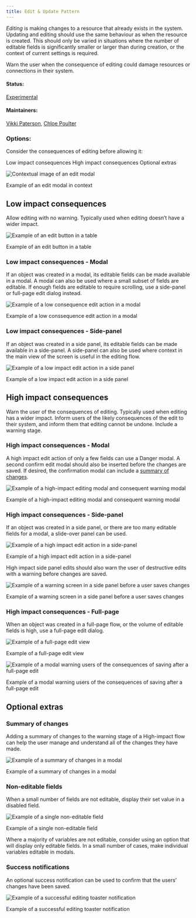 ```yaml
---
title: Edit & Update Pattern
---
```


<PageDescription>

_Editing_ is making changes to a resource that already exists in the system.
Updating and editing should use the same behaviour as when the resource is created. This should only be varied in situations where the number of editable fields is significantly smaller or larger than during creation, or the context of current settings is required.

Warn the user when the consequence of editing could damage resources or connections in their system.

</PageDescription>

#### Status:

[Experimental](/experimental/overview/)

#### Maintainers:

[Vikki Paterson](https://github.com/vikkipaterson), [Chloe Poulter](https://github.com/chloepoulterdesign)

### Options:

Consider the consequences of editing before allowing it:

<AnchorLinks>

  <AnchorLink>Low impact consequences</AnchorLink>
  <AnchorLink>High impact consequences</AnchorLink>
  <AnchorLink>Optional extras</AnchorLink>

</AnchorLinks>

![Contextual image of an edit modal](images/01.png)

<Caption>Example of an edit modal in context</Caption>

## Low impact consequences

Allow editing with no warning. Typically used when editing doesn’t have a wider impact.

<Row>
<Column colLg={8}>

![Example of an edit button in a table](images/02.png)

<Caption>Example of an edit button in a table</Caption>

</Column>
</Row>

### Low impact consequences - Modal

If an object was created in a modal, its editable fields can be made available in a modal. A modal can also be used where a small subset of fields are editable.
If enough fields are editable to require scrolling, use a side-panel or full-page edit dialog instead.

<Row>
<Column colLg={8}>

![Example of a low consequence edit action in a modal](images/03.png)

<Caption>Example of a low conssequence edit action in a modal</Caption>

</Column>
</Row>

### Low impact consequences - Side-panel

If an object was created in a side panel, its editable fields can be made available in a side-panel. A side-panel can also be used where context in the main view of the screen is useful in the editing flow.

<Row>
<Column colLg={8}>

![Example of a low impact edit action in a side panel](images/04.png)

<Caption>Example of a low impact edit action in a side panel</Caption>

</Column>
</Row>

## High impact consequences

Warn the user of the consequences of editing. Typically used when editing has a wider impact.
Inform users of the likely consequences of the edit to their system, and inform them that editing cannot be undone. Include a warning stage.

### High impact consequences - Modal

A high impact edit action of only a few fields can use a Danger modal. A second confirm edit modal should also be inserted before the changes are saved. If desired, the confirmation modal can include a [summary of changes](#summary-of-changes).

<Row>
<Column colLg={8}>

![Example of a high-impact editing modal and consequent warning modal](images/05.png)

<Caption>
  Example of a high-impact editing modal and consequent warning modal
</Caption>

</Column>
</Row>

### High impact consequences - Side-panel

If an object was created in a side panel, or there are too many editable fields for a modal, a slide-over panel can be used.

<Row>
<Column colLg={8}>

![Example of a high impact edit action in a side-panel](images/06.png)

<Caption>Example of a high impact edit action in a side-panel</Caption>

</Column>
</Row>

High impact side panel edits should also warn the user of destructive edits with a warning before changes are saved.

<Row>
<Column colLg={8}>

![Example of a warning screen in a side panel before a user saves changes](images/07.png)

<Caption>
  Example of a warning screen in a side panel before a user saves changes
</Caption>

</Column>
</Row>

### High impact consequences - Full-page

When an object was created in a full-page flow, or the volume of editable fields is high, use a full-page edit dialog.

<Row>
<Column colLg={8}>

![Example of a full-page edit view](images/08.png)

<Caption>Example of a full-page edit view</Caption>

</Column>
</Row>

<Row>
<Column colLg={8}>

![Example of a modal warning users of the consequences of saving after a full-page edit](images/09.png)

<Caption>
  Example of a modal warning users of the consequences of saving after a
  full-page edit
</Caption>

</Column>
</Row>

## Optional extras

### Summary of changes

Adding a summary of changes to the warning stage of a High-impact flow can help the user manage and understand all of the changes they have made.

<Row>
<Column colLg={8}>

![Example of a summary of changes in a modal](images/11.png)

<Caption>Example of a summary of changes in a modal</Caption>

</Column>
</Row>

### Non-editable fields

When a small number of fields are not editable, display their set value in a disabled field.

<Row>
<Column colLg={8}>

![Example of a single non-editable field](images/10.png)

<Caption>Example of a single non-editable field</Caption>

</Column>
</Row>

Where a majority of variables are not editable, consider using an option that will display only editable fields. In a small number of cases, make individual variables editable in modals.

### Success notifications

An optional success notification can be used to confirm that the users' changes have been saved.

<Row>
<Column colLg={8}>

![Example of a successful editing toaster notification](images/12.png)

<Caption>Example of a successful editing toaster notification</Caption>

</Column>
</Row>
